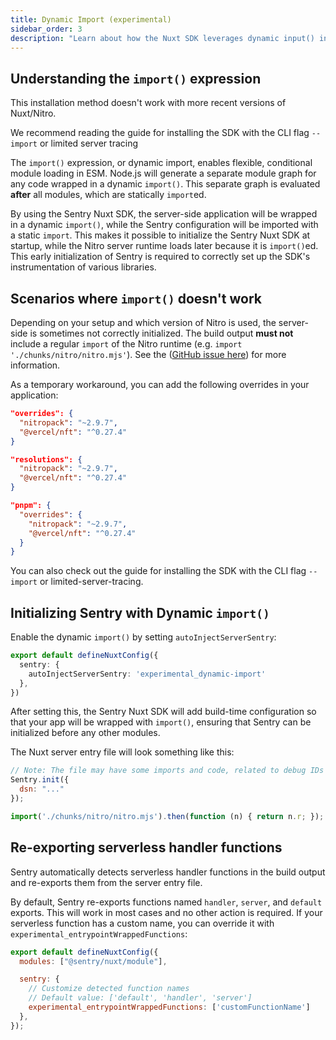 ```yaml
---
title: Dynamic Import (experimental)
sidebar_order: 3
description: "Learn about how the Nuxt SDK leverages dynamic input() in the build output."
---
```


## Understanding the `import()` expression

<Alert level='warning'>
  This installation method doesn't work with more recent versions of Nuxt/Nitro.

  We recommend reading the guide for installing the SDK with the <PlatformLink to="/install/cli-import">CLI flag `--import`</PlatformLink> or <PlatformLink to="/install/limited-server-tracing">limited server tracing</PlatformLink>
</Alert>

The `import()` expression, or dynamic import, enables flexible, conditional module loading in ESM.
Node.js will generate a separate module graph for any code wrapped in a dynamic `import()`. This separate graph is evaluated **after** all modules, which are statically `import`ed.

By using the Sentry Nuxt SDK, the server-side application will be wrapped in a dynamic `import()`, while the Sentry configuration will be imported with a static `import`.
This makes it possible to initialize the Sentry Nuxt SDK at startup, while the Nitro server runtime loads later because it is `import()`ed.
This early initialization of Sentry is required to correctly set up the SDK's instrumentation of various libraries.

## Scenarios where `import()` doesn't work

Depending on your setup and which version of Nitro is used, the server-side is sometimes not correctly initialized.
The build output **must not** include a regular `import` of the Nitro runtime (e.g. `import './chunks/nitro/nitro.mjs'`).
See the ([GitHub issue here](https://github.com/getsentry/sentry-javascript/issues/14514)) for more information.

As a temporary workaround, you can add the following overrides in your application:

```json {tabTitle:npm} {filename:package.json}
"overrides": {
  "nitropack": "~2.9.7",
  "@vercel/nft": "^0.27.4"
}
```
```json {tabTitle:yarn} {filename:package.json}
"resolutions": {
  "nitropack": "~2.9.7",
  "@vercel/nft": "^0.27.4"
}
```
```json {tabTitle:pnpm} {filename:package.json}
"pnpm": {
  "overrides": {
    "nitropack": "~2.9.7",
    "@vercel/nft": "^0.27.4"
  }
}
```

You can also check out the guide for installing the SDK with the <PlatformLink to="/install/cli-import">CLI flag `--import`</PlatformLink> or <PlatformLink to="/install/limited-server-tracing">limited-server-tracing</PlatformLink>.

## Initializing Sentry with Dynamic `import()`

Enable the dynamic `import()` by setting `autoInjectServerSentry`:

```typescript {filename:nuxt.config.ts} {3}
export default defineNuxtConfig({
  sentry: {
    autoInjectServerSentry: 'experimental_dynamic-import'
  },
})
```

After setting this, the Sentry Nuxt SDK will add build-time configuration so that your app will be wrapped with `import()`,
ensuring that Sentry can be initialized before any other modules.

The Nuxt server entry file will look something like this:

```javascript {filename:.output/server/index.mjs}
// Note: The file may have some imports and code, related to debug IDs
Sentry.init({
  dsn: "..."
});

import('./chunks/nitro/nitro.mjs').then(function (n) { return n.r; });
```

## Re-exporting serverless handler functions

Sentry automatically detects serverless handler functions in the build output and re-exports them from the server entry file.

By default, Sentry re-exports functions named `handler`, `server`, and `default` exports. This will work in most cases and no other action is required.
If your serverless function has a custom name, you can override it with `experimental_entrypointWrappedFunctions`:

```javascript {filename: nuxt.config.ts} {7}
export default defineNuxtConfig({
  modules: ["@sentry/nuxt/module"],

  sentry: {
    // Customize detected function names
    // Default value: ['default', 'handler', 'server']
    experimental_entrypointWrappedFunctions: ['customFunctionName']
  },
});
```
